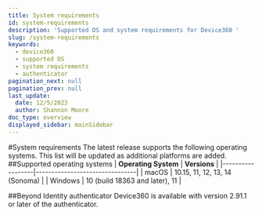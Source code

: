 ```yaml
---
title: System requirements
id: system-requirements
description: 'Supported OS and system requirements for Device360 '
slug: /system-requirements
keywords:
  - device360
  - supported OS
  - system requirements
  - authenticator
pagination_next: null
pagination_prev: null
last_update:
  date: 12/5/2023
  author: Shannon Moore
doc_type: overview
displayed_sidebar: mainSidebar
---
```

#System requirements
The latest release supports the following operating systems. This list will be updated as additional platforms are added. 
##Supported operating systems
| **Operating System** | **Versions**               | 
|------------------|--------------------------------|
| macOS            | 10.15, 11, 12, 13, 14 (Sonoma) |
| Windows          | 10 (build 18363 and later), 11 |

##Beyond Identity authenticator
Device360 is available with version 2.91.1 or later of the authenticator.  